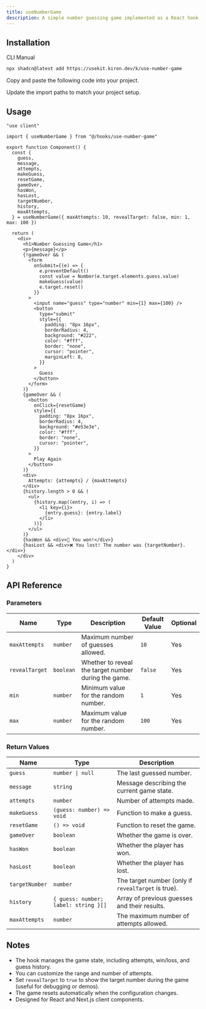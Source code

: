 ```yaml
---
title: useNumberGame
description: A simple number guessing game implemented as a React hook, allowing users to guess a randomly generated number within a specified range.
---
```


<ComponentPreview name="use-number-game-demo" />

## Installation

<CodeTabs>

<TabsList>
  <TabsTrigger value="cli">CLI</TabsTrigger>
  <TabsTrigger value="manual">Manual</TabsTrigger>
</TabsList>

<TabsContent value="cli">

```bash
npx shadcn@latest add https://usekit.kiron.dev/k/use-number-game
```

</TabsContent>

<TabsContent value="manual">

<Steps>

<Step>Copy and paste the following code into your project.</Step>

<ComponentSource name="use-number-game" />

<Step>Update the import paths to match your project setup.</Step>

</Steps>

</TabsContent>

</CodeTabs>

## Usage

```tsx {3, 6-18}
"use client"

import { useNumberGame } from "@/hooks/use-number-game"

export function Component() {
  const {
    guess,
    message,
    attempts,
    makeGuess,
    resetGame,
    gameOver,
    hasWon,
    hasLost,
    targetNumber,
    history,
    maxAttempts,
  } = useNumberGame({ maxAttempts: 10, revealTarget: false, min: 1, max: 100 })

  return (
    <div>
      <h1>Number Guessing Game</h1>
      <p>{message}</p>
      {!gameOver && (
        <form
          onSubmit={(e) => {
            e.preventDefault()
            const value = Number(e.target.elements.guess.value)
            makeGuess(value)
            e.target.reset()
          }}
        >
          <input name="guess" type="number" min={1} max={100} />
          <button
            type="submit"
            style={{
              padding: "8px 16px",
              borderRadius: 4,
              background: "#222",
              color: "#fff",
              border: "none",
              cursor: "pointer",
              marginLeft: 8,
            }}
          >
            Guess
          </button>
        </form>
      )}
      {gameOver && (
        <button
          onClick={resetGame}
          style={{
            padding: "8px 16px",
            borderRadius: 4,
            background: "#e53e3e",
            color: "#fff",
            border: "none",
            cursor: "pointer",
          }}
        >
          Play Again
        </button>
      )}
      <div>
        Attempts: {attempts} / {maxAttempts}
      </div>
      {history.length > 0 && (
        <ul>
          {history.map((entry, i) => (
            <li key={i}>
              {entry.guess}: {entry.label}
            </li>
          ))}
        </ul>
      )}
      {hasWon && <div>🎉 You won!</div>}
      {hasLost && <div>❌ You lost! The number was {targetNumber}.</div>}
    </div>
  )
}
```

## API Reference

### Parameters

| Name           | Type      | Description                                          | Default Value | Optional |
| -------------- | --------- | ---------------------------------------------------- | ------------- | -------- |
| `maxAttempts`  | `number`  | Maximum number of guesses allowed.                   | `10`          | Yes      |
| `revealTarget` | `boolean` | Whether to reveal the target number during the game. | `false`       | Yes      |
| `min`          | `number`  | Minimum value for the random number.                 | `1`           | Yes      |
| `max`          | `number`  | Maximum value for the random number.                 | `100`         | Yes      |

### Return Values

| Name           | Type                                 | Description                                         |
| -------------- | ------------------------------------ | --------------------------------------------------- |
| `guess`        | `number \| null`                     | The last guessed number.                            |
| `message`      | `string`                             | Message describing the current game state.          |
| `attempts`     | `number`                             | Number of attempts made.                            |
| `makeGuess`    | `(guess: number) => void`            | Function to make a guess.                           |
| `resetGame`    | `() => void`                         | Function to reset the game.                         |
| `gameOver`     | `boolean`                            | Whether the game is over.                           |
| `hasWon`       | `boolean`                            | Whether the player has won.                         |
| `hasLost`      | `boolean`                            | Whether the player has lost.                        |
| `targetNumber` | `number`                             | The target number (only if `revealTarget` is true). |
| `history`      | `{ guess: number; label: string }[]` | Array of previous guesses and their results.        |
| `maxAttempts`  | `number`                             | The maximum number of attempts allowed.             |

## Notes

- The hook manages the game state, including attempts, win/loss, and guess history.
- You can customize the range and number of attempts.
- Set `revealTarget` to `true` to show the target number during the game (useful for debugging or demos).
- The game resets automatically when the configuration changes.
- Designed for React and Next.js client components.
